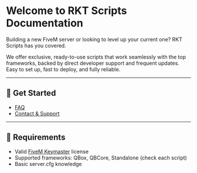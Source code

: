# Welcome to RKT Scripts Documentation

Building a new FiveM server or looking to level up your current one? RKT Scripts has you covered.

We offer exclusive, ready-to-use scripts that work seamlessly with the top frameworks, backed by direct developer support and frequent updates. Easy to set up, fast to deploy, and fully reliable.

---

## 🚀 Get Started

- [FAQ](pages/faq)
- [Contact & Support](https://www.rktscripts.com/discord)

---

## 📌 Requirements

- Valid [FiveM Keymaster](https://keymaster.fivem.net/) license
- Supported frameworks: QBox, QBCore, Standalone (check each script)
- Basic server.cfg knowledge
